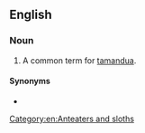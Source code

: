 ==English==

===Noun===
{{en-noun|head=[[collared]] [[anteater]]}}

# A common term for [[tamandua]].

====Synonyms====
* {{l|en|lesser anteater}}

[[Category:en:Anteaters and sloths]]